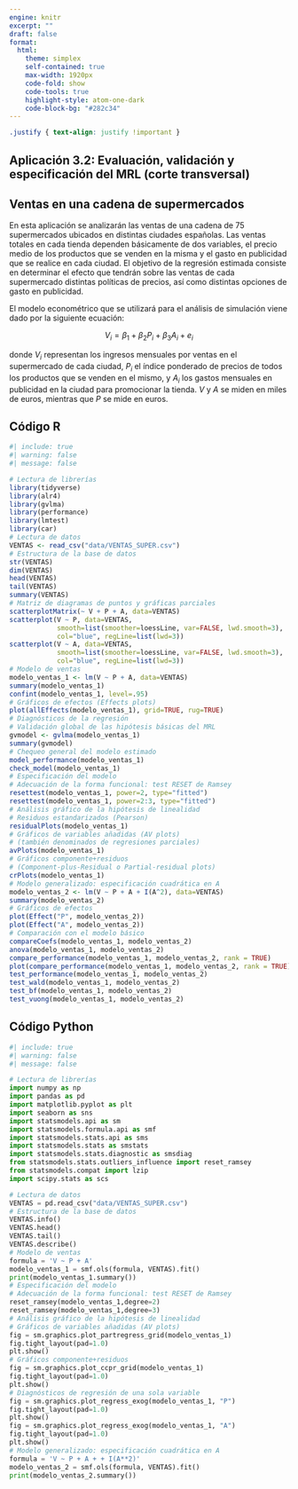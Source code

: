 ```yaml
---
engine: knitr
excerpt: ""
draft: false
format: 
  html:
    theme: simplex
    self-contained: true
    max-width: 1920px
    code-fold: show
    code-tools: true
    highlight-style: atom-one-dark
    code-block-bg: "#282c34"
---
```


```css
.justify { text-align: justify !important }
```

::: justify
# Aplicación 3.2: Evaluación, validación y especificación del MRL (corte transversal) {.unnumbered}

## Ventas en una cadena de supermercados {.unnumbered}

En esta aplicación se analizarán las ventas de una cadena de 75 supermercados ubicados en distintas ciudades españolas. Las ventas totales en cada tienda dependen básicamente de dos variables, el precio medio de los productos que se venden en la misma y el gasto en publicidad que se realice en cada ciudad. El objetivo de la regresión estimada consiste en determinar el efecto que tendrán sobre las ventas de cada supermercado distintas políticas de precios, así como distintas opciones de gasto en publicidad.

El modelo econométrico que se utilizará para el análisis de simulación viene dado por la siguiente ecuación:

$$
V_{i} = \beta_1 + \beta_2  P_{i} + \beta_3  A_{i} + e_{i}
$$
 
donde $V_{i}$ representan los ingresos mensuales por ventas en el supermercado de cada ciudad, $P_{i}$ el índice ponderado de precios de todos los productos que se venden en el mismo, y $A_{i}$ los gastos mensuales en publicidad en la ciudad para promocionar la tienda. $V$ y $A$ se miden en miles de euros, mientras que $P$ se mide en euros. 
:::

## Código R {.unnumbered}

```r
#| include: true
#| warning: false
#| message: false

# Lectura de librerías
library(tidyverse)
library(alr4)
library(gvlma)
library(performance)
library(lmtest)
library(car)
# Lectura de datos
VENTAS <- read_csv("data/VENTAS_SUPER.csv")
# Estructura de la base de datos
str(VENTAS)
dim(VENTAS)
head(VENTAS)
tail(VENTAS)
summary(VENTAS)
# Matriz de diagramas de puntos y gráficas parciales
scatterplotMatrix(~ V + P + A, data=VENTAS)
scatterplot(V ~ P, data=VENTAS, 
            smooth=list(smoother=loessLine, var=FALSE, lwd.smooth=3), 
            col="blue", regLine=list(lwd=3))
scatterplot(V ~ A, data=VENTAS, 
            smooth=list(smoother=loessLine, var=FALSE, lwd.smooth=3), 
            col="blue", regLine=list(lwd=3))
# Modelo de ventas
modelo_ventas_1 <- lm(V ~ P + A, data=VENTAS)
summary(modelo_ventas_1)
confint(modelo_ventas_1, level=.95)
# Gráficos de efectos (Effects plots)
plot(allEffects(modelo_ventas_1), grid=TRUE, rug=TRUE)
# Diagnósticos de la regresión
# Validación global de las hipótesis básicas del MRL
gvmodel <- gvlma(modelo_ventas_1)
summary(gvmodel)
# Chequeo general del modelo estimado
model_performance(modelo_ventas_1)
check_model(modelo_ventas_1)
# Especificación del modelo
# Adecuación de la forma funcional: test RESET de Ramsey
resettest(modelo_ventas_1, power=2, type="fitted")
resettest(modelo_ventas_1, power=2:3, type="fitted")
# Análisis gráfico de la hipótesis de linealidad
# Residuos estandarizados (Pearson) 
residualPlots(modelo_ventas_1)
# Gráficos de variables añadidas (AV plots)
# (también denominados de regresiones parciales)
avPlots(modelo_ventas_1) 
# Gráficos componente+residuos
# (Component-plus-Residual o Partial-residual plots)
crPlots(modelo_ventas_1) 
# Modelo generalizado: especificación cuadrática en A
modelo_ventas_2 <- lm(V ~ P + A + I(A^2), data=VENTAS)
summary(modelo_ventas_2)
# Gráficos de efectos
plot(Effect("P", modelo_ventas_2))
plot(Effect("A", modelo_ventas_2))
# Comparación con el modelo básico
compareCoefs(modelo_ventas_1, modelo_ventas_2)
anova(modelo_ventas_1, modelo_ventas_2)
compare_performance(modelo_ventas_1, modelo_ventas_2, rank = TRUE)
plot(compare_performance(modelo_ventas_1, modelo_ventas_2, rank = TRUE))
test_performance(modelo_ventas_1, modelo_ventas_2)
test_wald(modelo_ventas_1, modelo_ventas_2)
test_bf(modelo_ventas_1, modelo_ventas_2)
test_vuong(modelo_ventas_1, modelo_ventas_2)
```

## Código Python {.unnumbered}

```python
#| include: true
#| warning: false
#| message: false

# Lectura de librerías
import numpy as np
import pandas as pd
import matplotlib.pyplot as plt
import seaborn as sns
import statsmodels.api as sm
import statsmodels.formula.api as smf
import statsmodels.stats.api as sms
import statsmodels.stats as smstats
import statsmodels.stats.diagnostic as smsdiag
from statsmodels.stats.outliers_influence import reset_ramsey
from statsmodels.compat import lzip
import scipy.stats as scs

# Lectura de datos
VENTAS = pd.read_csv("data/VENTAS_SUPER.csv")
# Estructura de la base de datos
VENTAS.info()
VENTAS.head()
VENTAS.tail()
VENTAS.describe()
# Modelo de ventas
formula = 'V ~ P + A'
modelo_ventas_1 = smf.ols(formula, VENTAS).fit()
print(modelo_ventas_1.summary())
# Especificación del modelo
# Adecuación de la forma funcional: test RESET de Ramsey
reset_ramsey(modelo_ventas_1,degree=2)
reset_ramsey(modelo_ventas_1,degree=3)
# Análisis gráfico de la hipótesis de linealidad
# Gráficos de variables añadidas (AV plots)
fig = sm.graphics.plot_partregress_grid(modelo_ventas_1)
fig.tight_layout(pad=1.0)
plt.show()
# Gráficos componente+residuos
fig = sm.graphics.plot_ccpr_grid(modelo_ventas_1)
fig.tight_layout(pad=1.0)
plt.show()
# Diagnósticos de regresión de una sola variable
fig = sm.graphics.plot_regress_exog(modelo_ventas_1, "P")
fig.tight_layout(pad=1.0)
plt.show()
fig = sm.graphics.plot_regress_exog(modelo_ventas_1, "A")
fig.tight_layout(pad=1.0)
plt.show()
# Modelo generalizado: especificación cuadrática en A
formula = 'V ~ P + A + + I(A**2)'
modelo_ventas_2 = smf.ols(formula, VENTAS).fit()
print(modelo_ventas_2.summary())
```
